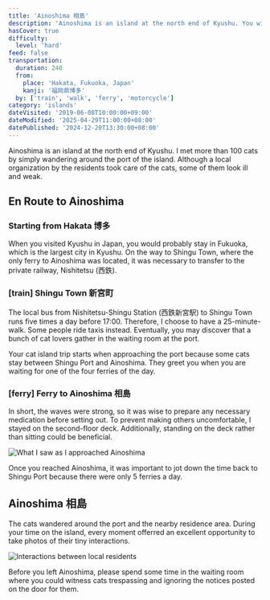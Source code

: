 ```yaml
---
title: 'Ainoshima 相島'
description: 'Ainoshima is an island at the north end of Kyushu. You will spot more than 100 cats by simply wandering around the port of the island. Although a local organization by the residents takes care of the cats, some of them look ill and weak.'
hasCover: true
difficulty:
  level: 'hard'
feed: false
transportation:
  duration: 240
  from:
    place: 'Hakata, Fukuoka, Japan'
    kanji: '福岡県博多'
  by: ['train', 'walk', 'ferry', 'motorcycle']
category: 'islands'
dateVisited: '2019-06-08T10:00:00+09:00'
dateModified: '2025-04-29T11:00:00+08:00'
datePublished: '2024-12-20T13:30:00+08:00'
---
```



Ainoshima is an island at the north end of Kyushu. I met more than 100 cats by simply wandering around the port of the island. Although a local organization by the residents took care of the cats, some of them look ill and weak.

<Abstract transportation={frontmatter.transportation} />

## En Route to Ainoshima

### Starting from Hakata 博多

When you visited Kyushu in Japan, you would probably stay in Fukuoka, which is the largest city in Kyushu. On the way to Shingu Town, where the only ferry to Ainoshima was located, it was necessary to transfer to the private railway, Nishitetsu (西鉄).

### [train] Shingu Town 新宮町

The local bus from Nishitetsu-Shingu Station (西鉄新宮駅) to Shingu Town runs five times a day before 17:00. Therefore, I choose to have a 25-minute-walk. Some people ride taxis instead. Eventually, you may discover that a bunch of cat lovers gather in the waiting room at the port.

Your cat island trip starts when approaching the port because some cats stay between Shingu Port and Ainoshima. They greet you when you are waiting for one of the four ferries of the day.

### [ferry] Ferry to Ainoshima 相島

In short, the waves were strong, so it was wise to prepare any necessary medication before setting out. To prevent making others uncomfortable, I stayed on the second-floor deck. Additionally, standing on the deck rather than sitting could be beneficial.

![What I saw as I approached Ainoshima](@assets/ainoshima/arriving.jpg)

Once you reached Ainoshima, it was important to jot down the time back to Shingu Port because there were only 5 ferries a day.

## Ainoshima 相島

The cats wandered around the port and the nearby residence area. During your time on the island, every moment offerred an excellent opportunity to take photos of their tiny interactions.

![Interactions between local residents](@assets/ainoshima/interaction.jpg)

Before you left Ainoshima, please spend some time in the waiting room where you could witness cats trespassing and ignoring the notices posted on the door for them.
